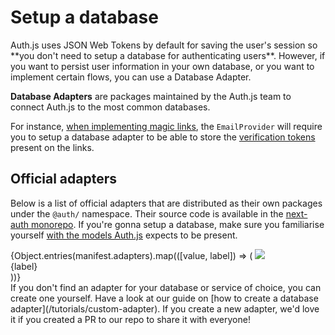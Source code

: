 
# Setup a database

<Callout>
Auth.js uses JSON Web Tokens by default for saving the user's session so **you don't need to setup a
database for authenticating users**. However, if you want to persist user information in your own database, or you want to implement certain flows, you can use a Database Adapter.
</Callout>


**Database Adapters** are packages maintained by the Auth.js team to connect Auth.js to the most common databases.

For instance, [when implementing magic links](/tutorials/paswordless-sentry-setup), the `EmailProvider` will require you to setup a database adapter to be able to store the [verification tokens](/concepts/database-models#verificationtoken-model) present on the links.

## Official adapters

Below is a list of official adapters that are distributed as their own packages under the `@auth/`
namespace. Their source code is available in the [next-auth
monorepo](https://github.com/nextauthjs/next-auth/tree/main/packages). If you're gonna setup a database, make sure you familiarise yourself [with the models Auth.js](/concepts/database-models) expects to be present.

<div className="grid gap-x-4 gap-y-4 grid-cols-4 w-full mt-8 mb-12">
  {Object.entries(manifest.adapters).map(([value, label]) => (
    <Link
      href={`/reference/adapter/${value}`}
      key={value}
      className="p-4 border border-solid border-slate-200 rounded-lg flex flex-col items-center justify-between w-36 shadow-lg h-32"
    >
      <img src={`/img/adapters/${value}.svg`} className="h-12 mt-2" />
      <div className="text-sm text-center">{label}</div>
    </Link>
  ))}
</div>

<Callout>
  If you don't find an adapter for your database or service of choice, you can
  create one yourself. Have a look at our guide on [how to create a database
  adapter](/tutorials/custom-adapter). If you create a new adapter, we'd love
  it if you created a PR to our repo to share it with everyone!
</Callout>
